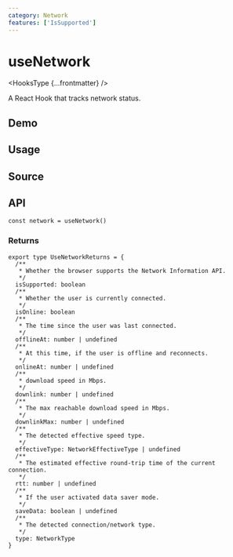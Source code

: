 ```yaml
---
category: Network
features: ['IsSupported']
---
```


# useNetwork


<HooksType {...frontmatter} />

A React Hook that tracks network status.

## Demo


<App />

## Usage



## Source


<Source />

## API

```tsx
const network = useNetwork()
```

### Returns

```tsx
export type UseNetworkReturns = {
  /**
   * Whether the browser supports the Network Information API.
   */
  isSupported: boolean
  /**
   * Whether the user is currently connected.
   */
  isOnline: boolean
  /**
   * The time since the user was last connected.
   */
  offlineAt: number | undefined
  /**
   * At this time, if the user is offline and reconnects.
   */
  onlineAt: number | undefined
  /**
   * download speed in Mbps.
   */
  downlink: number | undefined
  /**
   * The max reachable download speed in Mbps.
   */
  downlinkMax: number | undefined
  /**
   * The detected effective speed type.
   */
  effectiveType: NetworkEffectiveType | undefined
  /**
   * The estimated effective round-trip time of the current connection.
   */
  rtt: number | undefined
  /**
   * If the user activated data saver mode.
   */
  saveData: boolean | undefined
  /**
   * The detected connection/network type.
   */
  type: NetworkType
}
```
